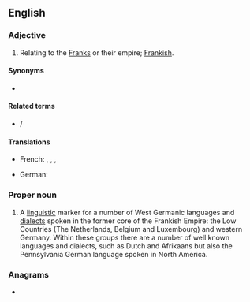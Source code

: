 {{also|franconian}}
==English==

===Adjective===
{{en-adj|-}}

# Relating to the [[Franks]] or their empire; [[Frankish]].

====Synonyms====
* {{l|en|Frankish}}

====Related terms====
* {{l|en|Frankian}}/{{l|en|Francian}}

====Translations====
{{trans-top|relating to the Franks or their empire, Frankish}}
* French: {{t+|fr|franconien|m}}, {{t+|fr|franc|m}}, {{t+|fr|franque|f}}, {{t+|fr|francique|m|f}}
{{trans-mid}}
* German: {{t+|de|fränkisch}}
{{trans-bottom}}

===Proper noun===
{{en-proper noun}}
{{wikipedia|Franconian languages}}

# A [[linguistic]] marker for a number of West Germanic languages and [[dialect]]s spoken in the former core of the Frankish Empire: the Low Countries (The Netherlands, Belgium and Luxembourg) and western Germany. Within these groups there are a number of well known languages and dialects, such as Dutch and Afrikaans but also the Pennsylvania German language spoken in North America.

===Anagrams===
* {{l|en|non-African}}